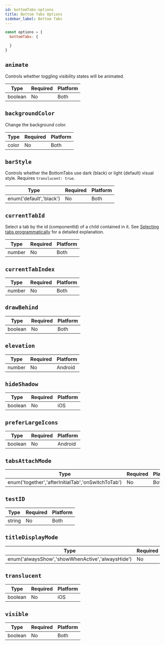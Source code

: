 ```yaml
---
id: bottomTabs-options
title: Bottom Tabs Options
sidebar_label: Bottom Tabs
---
```


```js
const options = {
  bottomTabs: {

  }
}
```

## `animate`
Controls whether toggling visibility states will be animated.

| Type    | Required | Platform |
| ------- | -------- | -------- |
| boolean | No       | Both     |

## `backgroundColor`
Change the background color.

| Type  | Required | Platform |
| ----- | -------- | -------- |
| color | No       | Both     |

## `barStyle`
Controls whether the BottomTabs use dark (black) or light (default) visual style. Requires `translucent: true`.

| Type                    | Required | Platform |
| ----------------------- | -------- | -------- |
| enum('default','black') | No       | Both     |

## `currentTabId`
Select a tab by the id (componentId) of a child contained in it. See [Selecting tabs programmatically](#selectingtabsprogrammatically) for a detailed explanation.

| Type   | Required | Platform |
| ------ | -------- | -------- |
| number | No       | Both     |

## `currentTabIndex`

| Type   | Required | Platform |
| ------ | -------- | -------- |
| number | No       | Both     |

## `drawBehind`

| Type    | Required | Platform |
| ------- | -------- | -------- |
| boolean | No       | Both     |

## `elevation`

| Type   | Required | Platform |
| ------ | -------- | -------- |
| number | No       | Android  |

## `hideShadow`

| Type    | Required | Platform |
| ------- | -------- | -------- |
| boolean | No       | iOS      |

## `preferLargeIcons`

| Type    | Required | Platform |
| ------- | -------- | -------- |
| boolean | No       | Android  |

## `tabsAttachMode`

| Type                                               | Required | Platform |
| -------------------------------------------------- | -------- | -------- |
| enum('together','afterInitialTab','onSwitchToTab') | No       | Both     |

## `testID`

| Type   | Required | Platform |
| ------ | -------- | -------- |
| string | No       | Both     |

## `titleDisplayMode`

| Type                                             | Required | Android |
| ------------------------------------------------ | -------- | ------- |
| enum('alwaysShow','showWhenActive','alwaysHide') | No       | Both    |

## `translucent`

| Type    | Required | Platform |
| ------- | -------- | -------- |
| boolean | No       | iOS      |

## `visible`

| Type    | Required | Platform |
| ------- | -------- | -------- |
| boolean | No       | Both     |
